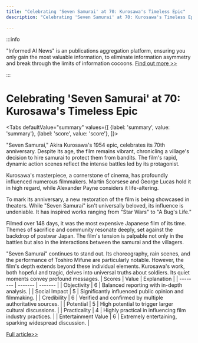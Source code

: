 ```yaml
---
title: "Celebrating 'Seven Samurai' at 70: Kurosawa's Timeless Epic"
description: "Celebrating 'Seven Samurai' at 70: Kurosawa's Timeless Epic"

---
```



:::info

"Informed AI News" is an publications aggregation platform, ensuring you only gain the most valuable information, to eliminate information asymmetry and break through the limits of information cocoons.  [Find out more >>](/)

:::

# Celebrating 'Seven Samurai' at 70: Kurosawa's Timeless Epic


<Tabs
	defaultValue="summary"
	values={[
	{label: 'summary', value: 'summary'},
	{label: 'score', value: 'score'},
]}>
<TabItem value="summary">


"Seven Samurai," Akira Kurosawa's 1954 epic, celebrates its 70th anniversary. Despite its age, the film remains vibrant, chronicling a village's decision to hire samurai to protect them from bandits. The film's rapid, dynamic action scenes reflect the intense battles led by its protagonist.

Kurosawa's masterpiece, a cornerstone of cinema, has profoundly influenced numerous filmmakers. Martin Scorsese and George Lucas hold it in high regard, while Alexander Payne considers it life-altering.

To mark its anniversary, a new restoration of the film is being showcased in theaters. While "Seven Samurai" isn't universally beloved, its influence is undeniable. It has inspired works ranging from "Star Wars" to "A Bug's Life."

Filmed over 148 days, it was the most expensive Japanese film of its time. Themes of sacrifice and community resonate deeply, set against the backdrop of postwar Japan. The film's tension is palpable not only in the battles but also in the interactions between the samurai and the villagers.

"Seven Samurai" continues to stand out. Its choreography, rain scenes, and the performance of Toshiro Mifune are particularly notable. However, the film's depth extends beyond these individual elements. Kurosawa's work, both hopeful and tragic, delves into universal truths about soldiers. Its quiet moments convey profound messages.
</TabItem>
<TabItem value="score">
	| Scores     | Value   | Explanation |
	| -------- | ------- | ------- |
	| Objectivity  | 6    | Balanced reporting with in-depth analysis.    |
	| Social Impact | 5     | Significantly influenced public opinion and filmmaking.    |
	| Credibility    | 6    | Verified and confirmed by multiple authoritative sources.    |
	| Potential    | 5    | High potential to trigger larger cultural discussions.    |
	| Practicality    | 4    | Highly practical in influencing film industry practices.    |
	| Entertainment Value    | 6    | Extremely entertaining, sparking widespread discussion.    |
</TabItem>
</Tabs>

[Full article>>](https://apnews.com/article/seven-samurai-kurosawa-70th-anniversary-1062122834be5df612996d434c05d96d)
